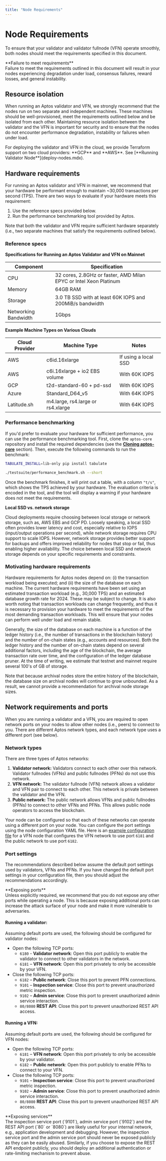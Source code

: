 ```yaml
---
title: "Node Requirements"
---
```



# Node Requirements

To ensure that your validator and validator fullnode (VFN) operate smoothly, both nodes should meet the
requirements specified in this document.

<Callout type="warning">
**Failure to meet requirements**<br />
Failure to meet the requirements outlined in this document will result in your nodes experiencing degradation under load,
consensus failures, reward losses, and general instability.
</Callout>

## Resource isolation

When running an Aptos validator and VFN, we strongly recommend that the nodes run on two separate and
independent machines. These machines should be well-provisioned, meet the requirements outlined below and
be isolated from each other. Maintaining resource isolation between the validator and the VFN is important
for security and to ensure that the nodes do not encounter performance degradation, instability or failures when
under load.

<Callout type="info">
For deploying the validator and VFN in the cloud, we provide Terraform support on two cloud providers: **GCP** and **AWS**.
See [**Running Validator Node**](deploy-nodes.mdx).
</Callout>

## Hardware requirements

For running an Aptos validator and VFN in mainnet, we recommend that your hardware be performant enough to maintain
~30,000 transactions per second (TPS). There are two ways to evaluate if your hardware meets this requirement:

1. Use the reference specs provided below.
1. Run the performance benchmarking tool provided by Aptos.

Note that both the validator and VFN require sufficient hardware separately (i.e., two separate machines that
satisfy the requirements outlined below).

### Reference specs

**Specifications for Running an Aptos Validator and VFN on Mainnet**

| Component          | Specification                                              |
|--------------------|------------------------------------------------------------|
| CPU                | 32 cores, 2.8GHz or faster, AMD Milan EPYC or Intel Xeon Platinum |
| Memory             | 64GB RAM                                                   |
| Storage            | 3.0 TB SSD with at least 60K IOPS and 200MiB/s bandwidth   |
| Networking Bandwidth | 1Gbps                                                    |

**Example Machine Types on Various Clouds**

| Cloud Provider | Machine Type                       | Notes                                 |
|----------------|------------------------------------|---------------------------------------|
| AWS            | c6id.16xlarge                      | If using a local SSD                  |
| AWS            | c6i.16xlarge + io2 EBS volume      | With 60K IOPS                         |
| GCP            | t2d-standard-60 + pd-ssd           | With 60K IOPS                         |
| Azure          | Standard_D64_v5                    | With 64K IOPS                         |
| Latitude.sh    | m4.large, rs4.large or rs4.xlarge  | With 64K IOPS                         |



### Performance benchmarking

If you'd prefer to evaluate your hardware for sufficient performance, you can use the performance benchmarking
tool. First, clone the `aptos-core` repository and install the required dependencies (see the
[**Cloning aptos-core**](../building-from-source.mdx#clone-the-aptos-core-repo) section).
Then, execute the following commands to run the benchmark:

```bash filename="Terminal"
TABULATE_INSTALL=lib-only pip install tabulate

./testsuite/performance_benchmark.sh --short
```

Once the benchmark finishes, it will print out a table, with a column `"t/s"`, which shows the TPS achieved by your
hardware. The evaluation criteria is encoded in the tool, and the tool will display a warning if your hardware does
not meet the requirements.

**Local SSD vs. network storage**

Cloud deployments require choosing between local storage or network storage, such as, AWS EBS and GCP PD.
Loosely speaking, a local SSD often provides lower latency and cost, especially relative to IOPS (input/output
operations per second), while network storage requires CPU support to scale IOPS. However, network
storage provides better support for backups and offers improved reliability for nodes that stop or fail, thus enabling
higher availability. The choice between local SSD and network storage depends on your specific requirements and
constraints.

### Motivating hardware requirements

Hardware requirements for Aptos nodes depend on: (i) the transaction workload being executed; and (ii) the size of the
database on each machine. The current hardware requirements have been set using an estimated transaction workload
(e.g., 30,000 TPS) and an estimated database growth rate for 2024. These may be subject to change. It is also worth
noting that transaction workloads can change frequently, and thus it is necessary to provision your hardware to meet the
requirements of the most demanding transaction workloads. This will ensure that your nodes can perform well under
load and remain stable.

Generally, the size of the database on each machine is a function of the ledger history (i.e., the number
of transactions in the blockchain history) and the number of on-chain states (e.g., accounts and resources).
Both the ledger history and the number of on-chain states depend on several additional factors, including the age
of the blockchain, the average transaction rate over time, and the configuration of the ledger database pruner.
At the time of writing, we estimate that testnet and mainnet require several 100's of GB of storage.

Note that because archival nodes store the entire history of the blockchain, the database size on archival nodes will
continue to grow unbounded. As a result, we cannot provide a recommendation for archival node storage sizes.

## Network requirements and ports

When you are running a validator and a VFN, you are required to open network ports on your nodes to allow other
nodes (i.e., peers) to connect to you. There are different Aptos network types, and each network type uses a different port (see below).

### Network types

There are three types of Aptos networks:

1. **Validator network:** Validators connect to each other over this network. Validator fullnodes (VFNs) and public fullnodes (PFNs) do not use this network.
1. **VFN network:** The validator fullnode (VFN) network allows a validator and VFN pair to connect to each other. This network is private between the validator and the VFN.
1. **Public network:** The public network allows VFNs and public fullnodes (PFNs) to connect to other VFNs and PFNs. This allows public node operators to access the blockchain.

Your node can be configured so that each of these networks can operate using a different port on your node. You can configure
the port settings using the node configuration YAML file. Here is an [example
configuration file](https://github.com/aptos-labs/aptos-core/blob/4ce85456853c7b19b0a751fb645abd2971cc4c0c/docker/compose/aptos-node/fullnode.yaml#L10) for a VFN node
that configures the VFN network to use port `6181` and the public network to use port `6182`.

### Port settings

The recommendations described below assume the default port settings used by validators, VFNs and PFNs. If you have
changed the default port settings in your configuration file, then you should adjust the recommendations accordingly.

<Callout type="warning">
**Exposing ports**<br />
Unless explicitly required, we recommend that you do not expose any other ports while operating a node. This is because
exposing additional ports can increase the attack surface of your node and make it more vulnerable to adversaries.
</Callout>

#### Running a validator:

Assuming default ports are used, the following should be configured for validator nodes:

- Open the following TCP ports:
  - `6180` - **Validator network**: Open this port publicly to enable the validator to connect to other validators in the network.
  - `6181` – **VFN network**: Open this port privately to only be accessible by your VFN.
- Close the following TCP ports:
  - `6182` – **Public network**: Close this port to prevent PFN connections.
  - `9101` – **Inspection service**: Close this port to prevent unauthorized metric inspection.
  - `9102` – **Admin service**: Close this port to prevent unauthorized admin service interaction.
  - `80/8080` **REST API**: Close this port to prevent unauthorized REST API access.

#### Running a VFN:

Assuming default ports are used, the following should be configured for VFN nodes:

- Open the following TCP ports:
  - `6181` – **VFN network**: Open this port privately to only be accessible by your validator.
  - `6182` – **Public network**: Open this port publicly to enable PFNs to connect to your VFN.
- Close the following TCP ports:
  - `9101` – **Inspection service**: Close this port to prevent unauthorized metric inspection.
  - `9102` – **Admin service**: Close this port to prevent unauthorized admin service interaction.
  - `80/8080` **REST API**: Close this port to prevent unauthorized REST API access.

<Callout type="warning">
**Exposing services**<br />
The inspection service port (`9101`), admin service port (`9102`) and the REST API port (`80` or `8080`)
are likely useful for your internal network, e.g., application development and debugging. However, the inspection service
port and the admin service port should never be exposed publicly as they can be easily abused. Similarly, if you choose
to expose the REST API endpoint publicly, you should deploy an additional authentication or rate-limiting mechanism to
prevent abuse.
</Callout>
